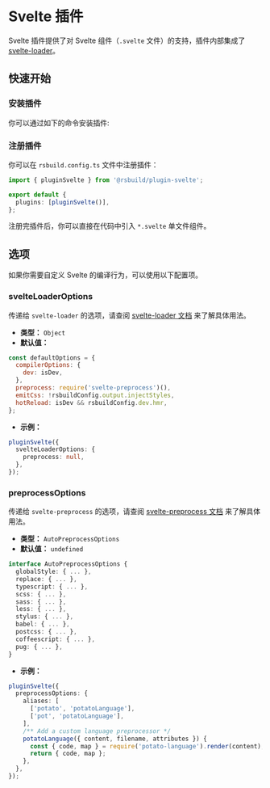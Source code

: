 # Svelte 插件

Svelte 插件提供了对 Svelte 组件（`.svelte` 文件）的支持，插件内部集成了 [svelte-loader](https://github.com/sveltejs/svelte-loader)。

## 快速开始

### 安装插件

你可以通过如下的命令安装插件:


<PackageManagerTabs command="add @rsbuild/plugin-svelte -D" />

### 注册插件

你可以在 `rsbuild.config.ts` 文件中注册插件：

```ts title="rsbuild.config.ts"
import { pluginSvelte } from '@rsbuild/plugin-svelte';

export default {
  plugins: [pluginSvelte()],
};
```

注册完插件后，你可以直接在代码中引入 `*.svelte` 单文件组件。

## 选项

如果你需要自定义 Svelte 的编译行为，可以使用以下配置项。

### svelteLoaderOptions

传递给 `svelte-loader` 的选项，请查阅 [svelte-loader 文档](https://github.com/sveltejs/svelte-loader) 来了解具体用法。

- **类型：** `Object`
- **默认值：**

```js
const defaultOptions = {
  compilerOptions: {
    dev: isDev,
  },
  preprocess: require('svelte-preprocess')(),
  emitCss: !rsbuildConfig.output.injectStyles,
  hotReload: isDev && rsbuildConfig.dev.hmr,
};
```

- **示例：**

```ts
pluginSvelte({
  svelteLoaderOptions: {
    preprocess: null,
  },
});
```

### preprocessOptions

传递给 `svelte-preprocess` 的选项，请查阅 [svelte-preprocess 文档](https://github.com/sveltejs/svelte-preprocess/blob/c2107e529da9438ea5b8060aa471119940896e40/docs/preprocessing.md) 来了解具体用法。

- **类型：** `AutoPreprocessOptions`
- **默认值：** `undefined`

```ts
interface AutoPreprocessOptions {
  globalStyle: { ... },
  replace: { ... },
  typescript: { ... },
  scss: { ... },
  sass: { ... },
  less: { ... },
  stylus: { ... },
  babel: { ... },
  postcss: { ... },
  coffeescript: { ... },
  pug: { ... },
}
```

- **示例：**

```ts
pluginSvelte({
  preprocessOptions: {
    aliases: [
      ['potato', 'potatoLanguage'],
      ['pot', 'potatoLanguage'],
    ],
    /** Add a custom language preprocessor */
    potatoLanguage({ content, filename, attributes }) {
      const { code, map } = require('potato-language').render(content);
      return { code, map };
    },
  },
});
```
